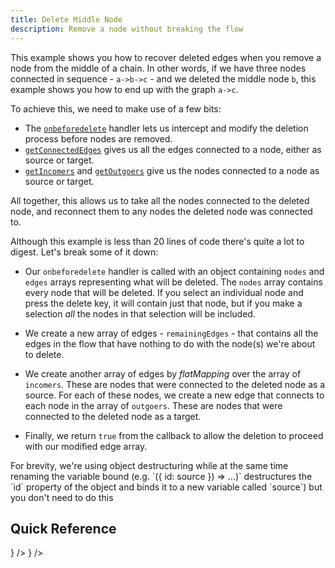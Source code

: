 ```yaml
---
title: Delete Middle Node
description: Remove a node without breaking the flow
---
```


This example shows you how to recover deleted edges when you remove a node from the middle
of a chain. In other words, if we have three nodes connected in sequence - `a->b->c` - and
we deleted the middle node `b`, this example shows you how to end up with the graph
`a->c`.

To achieve this, we need to make use of a few bits:

- The [`onbeforedelete`](/api-reference/svelte-flow#onbeforedelete) handler lets us
  intercept and modify the deletion process before nodes are removed.
- [`getConnectedEdges`](/api-reference/utils/get-connected-edges) gives us all the edges
  connected to a node, either as source or target.
- [`getIncomers`](/api-reference/utils/get-incomers) and
  [`getOutgoers`](/api-reference/utils/get-outgoers) give us the nodes connected to a node
  as source or target.

All together, this allows us to take all the nodes connected to the deleted node, and
reconnect them to any nodes the deleted node was connected to.

<RemoteCodeViewer route="examples/nodes/delete-middle-node" framework="svelte" />

Although this example is less than 20 lines of code there's quite a lot to digest. Let's
break some of it down:

- Our `onbeforedelete` handler is called with an object containing `nodes` and `edges`
  arrays representing what will be deleted. The `nodes` array contains every node that
  will be deleted. If you select an individual node and press the delete key, it will
  contain just that node, but if you make a selection _all_ the nodes in that selection
  will be included.

- We create a new array of edges - `remainingEdges` - that contains all the edges in the
  flow that have nothing to do with the node(s) we're about to delete.

- We create another array of edges by _flatMapping_ over the array of `incomers`. These
  are nodes that were connected to the deleted node as a source. For each of these nodes,
  we create a new edge that connects to each node in the array of `outgoers`. These are
  nodes that were connected to the deleted node as a target.

- Finally, we return `true` from the callback to allow the deletion to proceed with our
  modified edge array.

<Callout type="info">
For brevity, we're using object destructuring while at the same time renaming
the variable bound (e.g. `({ id: source }) => ...)` destructures the `id`
property of the object and binds it to a new variable called `source`) but you
don't need to do this
</Callout>

## Quick Reference

<Cards num={2}>
  <Cards.Card title="getConnectedEdges" href="/api-reference/utils/getConnectedEdges" />
  <Cards.Card title="getIncomers" href="/api-reference/utils/getIncomers" />
  <Cards.Card
    title="Array.prototype.flatMap"
    href="https://developer.mozilla.org/en-US/docs/Web/JavaScript/Reference/Global_Objects/Array/flatMap"
    icon={<ArrowTopRightOnSquareIcon />}
  />
  <Cards.Card
    title="Destructuring assignment"
    href="https://developer.mozilla.org/en-US/docs/Web/JavaScript/Reference/Operators/Destructuring_assignment#assigning_to_new_variable_names"
    icon={<ArrowTopRightOnSquareIcon />}
  />
</Cards>
